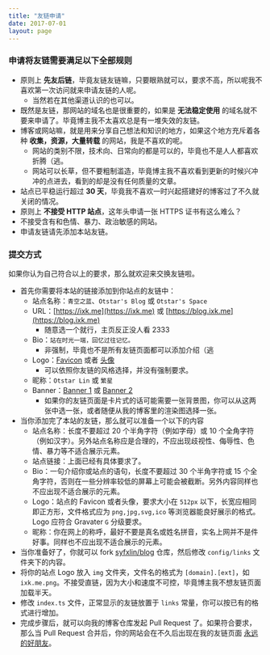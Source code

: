 ```yaml
---
title: "友链申请"
date: 2017-07-01
layout: page
---
```


### 申请将友链需要满足以下全部规则

- 原则上 **先友后链**，毕竟友链友链嘛，只要眼熟就可以，要求不高，所以呢我不喜欢第一次访问就来申请友链的人呢。
  - 当然若在其他渠道认识的也可以。
- 既然是友链，那网站的域名也是很重要的，如果是 **无法稳定使用** 的域名就不要来申请了。毕竟博主我不太喜欢总是有一堆失效的友链。
- 博客或网站嘛，就是用来分享自己想法和知识的地方，如果这个地方充斥着各种 **收集，资源，大量转载** 的网站，我是不喜欢的呢。
  - 网站的类别不限，技术向、日常向的都是可以的，毕竟也不是人人都喜欢折腾（逃。
  - 网站可以长草，但不要粗制滥造，毕竟博主我不喜欢看到更新的时候兴冲冲的点进去，看到的却是没有任何质量的文章。
- 站点已平稳运行超过 **30 天**，毕竟我不喜欢一时兴起搭建好的博客过了不久就关闭的情况。
- 原则上 **不接受 HTTP 站点**，这年头申请一张 HTTPS 证书有这么难么？
- 不接受含有和色情、暴力、政治敏感的网站。
- 申请友链请先添加本站友链。

### 提交方式

如果你认为自己符合以上的要求，那么就欢迎来交换友链啦。

- 首先你需要将本站的链接添加到你站点的友链中：
  - 站点名称：`青空之蓝`、`Otstar's Blog` 或 `Otstar's Space`
  - URL：[https://ixk.me](https://ixk.me) 或 [https://blog.ixk.me](https://blog.ixk.me)
    - 随意选一个就行，主页反正没人看 2333
  - Bio：`站在时光一端，回忆过往记忆。`
    - 非强制，毕竟也不是所有友链页面都可以添加介绍（逃
  - Logo：[Favicon](https://ixk.me/blog-full.png) 或者 [头像](https://ixk.me/avatar-full.png)
    - 可以依照你友链的风格选择，并没有强制要求。
  - 昵称：`Otstar Lin` 或 `繁星`
  - Banner：[Banner 1](https://cdn.jsdelivr.net/gh/syfxlin/pic/index/assets/img/1.jpg) 或 [Banner 2](https://cdn.jsdelivr.net/gh/syfxlin/pic/index/assets/img/2.jpg)
    - 如果你的友链页面是卡片式的话可能需要一张背景图，你可以从这两张中选一张，或者随便从我的博客里的渲染图选择一张。
- 当你添加完了本站的友链，那么就可以准备一个以下的内容
  - 站点名称：长度不要超过 20 个半角字符（例如字母）或 10 个全角字符（例如汉字）。另外站点名称应是合理的，不应出现歧视性、侮辱性、色情、暴力等不适合展示元素。
  - 站点链接：上面已经有具体要求了。
  - Bio：一句介绍你或站点的语句，长度不要超过 30 个半角字符或 15 个全角字符，否则在一些分辨率较低的屏幕上可能会被截断。另外内容同样也不应出现不适合展示的元素。
  - Logo：站点的 Favicon 或者头像，要求大小在 `512px` 以下，长宽应相同即正方形，文件格式应为 `png,jpg,svg,ico` 等浏览器能良好展示的格式。Logo 应符合 Gravater `G` 分级要求。
  - 昵称：你在网上的称呼，最好不要是真名或姓名拼音，实名上网并不是件好事。同样也不应出现不适合展示的元素。
- 当你准备好了，你就可以 fork [syfxlin/blog](https://github.com/syfxlin/blog) 仓库，然后修改 `config/links` 文件夹下的内容。
- 将你的站点 Logo 放入 `img` 文件夹，文件名的格式为 `[domain].[ext]`，如 `ixk.me.png`。不接受直链，因为大小和速度不可控，毕竟博主我不想友链页面加载半天。
- 修改 `index.ts` 文件，正常显示的友链放置于 `links` 常量，你可以按已有的格式进行增加。
- 完成步骤后，就可以向我的博客仓库发起 Pull Request 了。如果符合要求，那么当 Pull Request 合并后，你的网站会在不久后出现在我的友链页面 [永远的好朋友](links)。
